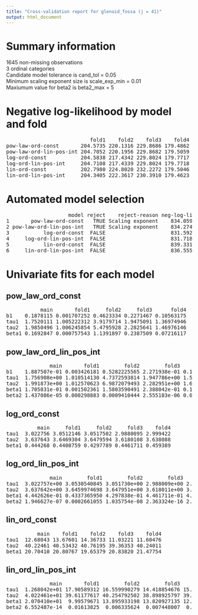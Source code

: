 ```yaml
---
title: "Cross-validation report for glenoid_fossa (j = 41)"
output: html_document
---
```

# Summary information
1645 non-missing observations  
3 ordinal categories  
Candidate model tolerance is cand_tol = 0.05  
Minimum scaling exponent size is scale_exp_min = 0.01  
Maxiumum value for beta2 is beta2_max = 5  

# Negative log-likelihood by model and fold
<pre>
                           fold1    fold2    fold3    fold4  
pow-law-ord-const       204.5735 220.1316 229.8686 179.4862  
pow-law-ord-lin-pos-int 204.7052 220.1956 229.8682 179.5059  
log-ord-const           204.5838 217.4342 229.8024 179.7717  
log-ord-lin-pos-int     204.7108 217.4339 229.8024 179.7718  
lin-ord-const           202.7980 224.8020 232.2272 179.5046  
lin-ord-lin-pos-int     204.3405 222.3617 230.3910 179.4623  
</pre>
# Automated model selection
<pre>
                    model reject    reject-reason neg-log-lik delta-neg-log-lik model-rank  
1       pow-law-ord-const   TRUE Scaling exponent    834.0598         2.4676696         NA  
2 pow-law-ord-lin-pos-int   TRUE Scaling exponent    834.2749         2.6827584         NA  
3           log-ord-const  FALSE                     831.5921         0.0000000          1  
4     log-ord-lin-pos-int  FALSE                     831.7188         0.1266842          2  
5           lin-ord-const  FALSE                     839.3318         7.7396572          4  
6     lin-ord-lin-pos-int  FALSE                     836.5555         4.9633922          3  
</pre>
# Univariate fits for each model
## pow_law_ord_const  
<pre>
           main       fold1     fold2     fold3      fold4  
b1    0.1878115 0.001707252 0.4623334 0.2271467 0.10563175  
tau1  1.7520111 1.005222312 3.9179714 1.9475091 1.36974946  
tau2  1.9850496 1.006245854 5.4795928 2.2825641 1.46976146  
beta1 0.1692847 0.000757543 1.1391897 0.2387509 0.07216117  
</pre>
## pow_law_ord_lin_pos_int  
<pre>
              main       fold1        fold2        fold3        fold4  
b1    1.887507e-01 0.003426181 0.5282225565 2.271938e-01 0.1371191015  
tau1  1.756908e+00 1.010514130 4.7372593814 1.947786e+00 1.5038577309  
tau2  1.991873e+00 1.012570623 6.9872079493 2.282951e+00 1.6487138416  
beta1 1.705831e-01 0.001502361 1.5803590491 2.388042e-01 0.1026992147  
beta2 1.437086e-05 0.000298883 0.0009410444 2.555183e-06 0.0004329041  
</pre>
## log_ord_const  
<pre>
          main     fold1     fold2     fold3    fold4  
tau1  3.022756 3.0512146 3.0517502 2.9880095 2.999422  
tau2  3.637643 3.6469304 3.6479594 3.6180108 3.638088  
beta1 0.444268 0.4408759 0.4297789 0.4461711 0.459389  
</pre>
## log_ord_lin_pos_int  
<pre>
              main        fold1        fold2        fold3        fold4  
tau1  3.022757e+00 3.0530540845 3.051730e+00 2.988009e+00 2.999425e+00  
tau2  3.637642e+00 3.6459974698 3.647951e+00 3.618011e+00 3.638087e+00  
beta1 4.442626e-01 0.4337365950 4.297838e-01 4.461711e-01 4.593809e-01  
beta2 1.946627e-07 0.0002661055 1.035754e-08 2.363324e-16 2.847198e-07  
</pre>
## lin_ord_const  
<pre>
          main    fold1    fold2    fold3    fold4  
tau1  12.68043 13.67601 14.36733 11.03221 11.60476  
tau2  40.22461 40.53432 40.76195 39.36353 40.24011  
beta1 20.70410 20.80767 19.65379 20.83820 21.47754  
</pre>
## lin_ord_lin_pos_int  
<pre>
              main       fold1        fold2        fold3      fold4  
tau1  1.268042e+01 17.90589312 16.559990279 14.418854676 15.6748541  
tau2  4.022461e+01 39.61177617 40.254792502 38.898925797 39.5669302  
beta1 2.070410e+01  9.99579671 13.895933198 13.820927135 12.1856800  
beta2 6.552487e-14  0.01613825  0.006335624  0.007448007  0.0112281  
</pre>
